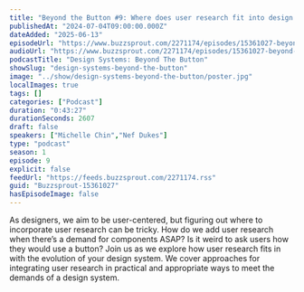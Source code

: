 ```yaml
---
title: "Beyond the Button #9: Where does user research fit into design systems?"
publishedAt: "2024-07-04T09:00:00.000Z"
dateAdded: "2025-06-13"
episodeUrl: "https://www.buzzsprout.com/2271174/episodes/15361027-beyond-the-button-9-where-does-user-research-fit-into-design-systems.mp3"
audioUrl: "https://www.buzzsprout.com/2271174/episodes/15361027-beyond-the-button-9-where-does-user-research-fit-into-design-systems.mp3"
podcastTitle: "Design Systems: Beyond The Button"
showSlug: "design-systems-beyond-the-button"
image: "../show/design-systems-beyond-the-button/poster.jpg"
localImages: true
tags: []
categories: ["Podcast"]
duration: "0:43:27"
durationSeconds: 2607
draft: false
speakers: ["Michelle Chin","Nef Dukes"]
type: "podcast"
season: 1
episode: 9
explicit: false
feedUrl: "https://feeds.buzzsprout.com/2271174.rss"
guid: "Buzzsprout-15361027"
hasEpisodeImage: false
---
```

As designers, we aim to be user-centered, but figuring out where to incorporate user research can be tricky. How do we add user research when there’s a demand for components ASAP? Is it weird to ask users how they would use a button? Join us as we explore how user research fits in with the evolution of your design system. We cover approaches for integrating user research in practical and appropriate ways to meet the demands of a design system.
